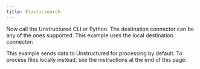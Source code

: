 ```yaml
---
title: Elasticsearch
---
```



<SharedContentElasticsearch/>

Now call the Unstructured CLI or Python. The destination connector can be any of the ones supported. This example uses the local destination connector:

This example sends data to Unstructured for processing by default. To process files locally instead, see the instructions at the end of this page.


<CodeGroup>
  <ElasticsearchSh />
  <ElasticsearchPyV2 />
</CodeGroup>


<SharedPartitionByAPIOSS/>

